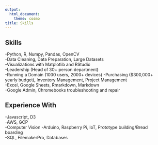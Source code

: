```yaml
---
output: 
  html_document: 
    theme: cosmo
title: Skills
---
```


## Skills
-Python, R, Numpy, Pandas, OpenCV  
-Data Cleaning, Data Preparation, Large Datasets  
-Visualizations with Matplotlib and RStudio  
-Leadership (Head of 30+ person department)  
-Running a Domain (1000 users, 2000+ devices)
-Purchasing ($300,000+ yearly budget), Inventory Management, Project Management  
-Excel, Google Sheets, Rmarkdown, Markdown  
-Google Admin, Chromebooks troubleshooting and repair  

## Experience With
-Javascript, D3  
-AWS, GCP  
-Computer Vision
-Arduino, Raspberry Pi, IoT, Prototype building/Bread boarding  
-SQL, FilemakerPro, Databases  

